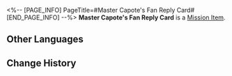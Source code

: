 <%-- [PAGE_INFO]
PageTitle=#Master Capote's Fan Reply Card#
[END_PAGE_INFO] --%>
{{Item Infobox
|id          = 140132
|image       = Item Master Capote's Fan Reply Card.png{{subst:void|<!--$UPLOAD:<<SpriteOutput/ItemFigures/140132.png>-<Item Master Capote's Fan Reply Card.png>-<Item Icons>>-->}}
|type        = Mission Item
|invCategory = Missions
|rarity      = 3
|effect      = 
|description = Handwritten cards with words of encouragement from Capote to his fans.
}}
{{Description|''"Master Capote's care and love for everyone is contained in these words!"''}}
'''Master Capote's Fan Reply Card''' is a [[Mission Item]].

==Other Languages==
{{Other Languages
|en   = Master Capote's Fan Reply Card
|zhs  = 「波少」粉丝回馈手卡
|zht  = 「波少」粉絲回饋卡
|ja   = 「カポ」のファンへのお返事カード
|ko   = 「카포티」의 답장 카드
|es   = Tarjeta de respuesta para los fans del maestro Capote
|fr   = Carte de réponse aux fans de maître Boomer
|ru   = Открытка с ответом мастера Капоте его фанатам
|th   = การ์ดตอบกลับแฟนคลับของ "Master Capote"
|vi   = Thiệp Đáp Lễ Fan Nam Thần Capote
|de   = Meister Capotes Antwortkarte für Fans
|id   = Kartu Balasan untuk Penggemar "Master Capote"
|pt   = Cartão-resposta aos Fãs do Mestre Calepo
}}

==Change History==
{{Change History|1.0}}